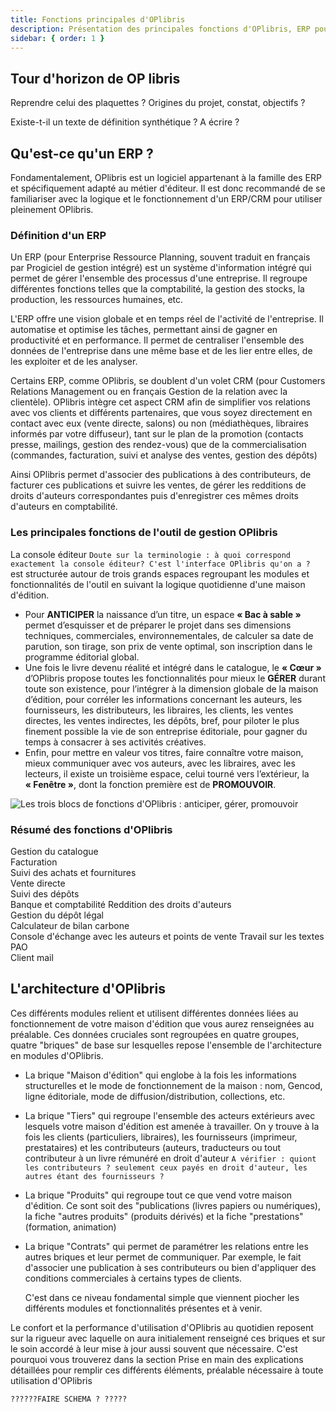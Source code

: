 ```yaml
---
title: Fonctions principales d'OPlibris
description: Présentation des principales fonctions d'OPlibris, ERP pour les métiers de l'édition
sidebar: { order: 1 }
---
```



## Tour d'horizon de OP libris

Reprendre celui des plaquettes ? Origines du projet, constat, objectifs ?

Existe-t-il un texte de définition synthétique ? A écrire ?

## Qu'est-ce qu'un ERP ?

<YouTube id="71XB83t8q5U" />

<Aside type="caution">

Fondamentalement, OPlibris est un logiciel appartenant à la famille des ERP et spécifiquement
adapté au métier d'éditeur. Il est donc recommandé de se familiariser avec la logique
et le fonctionnement d'un ERP/CRM pour utiliser pleinement OPlibris.

</Aside>

### Définition d'un ERP

Un ERP (pour Enterprise Ressource Planning, souvent traduit en français par Progiciel de gestion intégré) est un système d'information intégré qui permet de gérer l'ensemble des processus d'une entreprise. Il regroupe différentes fonctions telles que la comptabilité, la gestion des stocks, la production, les ressources humaines, etc.

L'ERP offre une vision globale et en temps réel de l'activité de l'entreprise. Il automatise et optimise les tâches, permettant ainsi de gagner en productivité et en performance. Il permet de centraliser l'ensemble des données de l'entreprise dans une même base et de les lier entre elles, de les exploiter et de les analyser.

Certains ERP, comme OPlibris, se doublent d'un volet CRM (pour Customers Relations Management ou en français Gestion de la relation avec la clientèle). OPlibris intègre cet aspect CRM afin de simplifier vos relations avec vos clients et différents partenaires, que vous soyez directement en contact avec eux (vente directe, salons) ou non (médiathèques, libraires informés par votre diffuseur), tant sur le plan de la promotion (contacts presse, mailings, gestion des rendez-vous) que de la commercialisation (commandes, facturation, suivi et analyse des ventes, gestion des dépôts)

Ainsi OPlibris permet d'associer des publications à des contributeurs, de facturer ces publications et suivre les ventes, de gérer les redditions de droits d'auteurs correspondantes puis d'enregistrer ces mêmes droits d'auteurs en comptabilité.

### Les principales fonctions de l'outil de gestion OPlibris

La console éditeur `Doute sur la terminologie : à quoi correspond exactement la console éditeur? C'est l'interface OPlibris qu'on a ? ` est structurée autour de trois grands espaces regroupant les modules et fonctionnalités de l'outil en suivant la logique quotidienne d'une maison d'édition.

- Pour **ANTICIPER** la naissance d’un titre, un espace **« Bac à sable »** permet d’esquisser et de préparer le projet dans ses dimensions techniques, commerciales, environnementales, de calculer sa date de parution, son tirage, son prix de vente optimal, son inscription dans le programme éditorial global.
- Une fois le livre devenu réalité et intégré dans le catalogue, le **« Cœur »** d’OPlibris propose toutes les fonctionnalités pour mieux le **GÉRER** durant toute son existence, pour l’intégrer à la dimension globale de la maison d’édition, pour corréler les informations concernant les auteurs, les fournisseurs, les distributeurs, les libraires, les clients, les ventes directes, les ventes indirectes, les dépôts, bref, pour piloter le plus finement possible la vie de son entreprise éditoriale, pour gagner du temps à consacrer à ses activités créatives.
- Enfin, pour mettre en valeur vos titres, faire connaître votre maison, mieux communiquer avec vos auteurs, avec les libraires, avec les lecteurs, il existe un troisième espace, celui tourné vers l’extérieur, la **« Fenêtre »**, dont la fonction première est de **PROMOUVOIR**.

![Les trois blocs de fonctions d'OPlibris : anticiper, gérer, promouvoir](./images/fonctions-oplibris-anticiper-gérer-promouvoir.png)

### Résumé des fonctions d'OPlibris

<Tabs>
  <TabItem label="Fonctionnalités">
    Gestion du catalogue <br />
    Facturation <br />
    Suivi des achats et fournitures <br />
    Vente directe <br />
    Suivi des dépôts <br />
    Banque et comptabilité
  </TabItem>
  <TabItem label="Fonctionnalités futures  ">
    Reddition des droits d'auteurs <br />
    Gestion du dépôt légal <br />
    Calculateur de bilan carbone <br />
    Console d'échange avec les auteurs et points de vente
  </TabItem>
  <TabItem label="Non géré par OPlibris ">
    Travail sur les textes <br />
    PAO <br />
    Client mail <br />
  </TabItem>
</Tabs>

## L'architecture d'OPlibris

Ces différents modules relient et utilisent différentes données liées au fonctionnement de votre maison d'édition que vous aurez renseignées au préalable. Ces données cruciales sont regroupées en quatre groupes, quatre "briques" de base sur lesquelles repose l'ensemble de l'architecture en modules d'OPlibris.

- La brique "Maison d'édition" qui englobe à la fois les informations structurelles et le mode de fonctionnement de la maison : nom, Gencod, ligne éditoriale, mode de diffusion/distribution, collections, etc.
- &#x20;La brique "Tiers" qui regroupe l'ensemble des acteurs extérieurs avec lesquels votre maison d'édition est amenée à travailler. On y trouve à la fois les clients (particuliers, libraires), les fournisseurs (imprimeur, prestataires) et les contributeurs (auteurs, traducteurs ou tout contributeur à un livre rémunéré en droit d'auteur `A vérifier : quiont les contributeurs ? seulement ceux payés en droit d'auteur, les autres étant des fournisseurs ?`
- La brique "Produits" qui regroupe tout ce que vend votre maison d'édition. Ce sont soit des "publications (livres papiers ou numériques), la fiche "autres produits" (produits dérivés) et la fiche "prestations" (formation, animation)
- La brique "Contrats" qui permet de paramétrer les relations entre les autres briques et leur permet de communiquer. Par exemple, le fait d'associer une publication à ses contributeurs ou bien d'appliquer des conditions commerciales à certains types de clients.

  C'est dans ce niveau fondamental simple que viennent piocher les différents modules et fonctionnalités présentes et à venir.

Le confort et la performance d'utilisation d'OPlibris au quotidien reposent sur la rigueur avec laquelle on aura initialement renseigné ces briques et sur le soin accordé à leur mise à jour aussi souvent que nécessaire.
C'est pourquoi vous trouverez dans la section Prise en main des explications détaillées pour remplir ces différents éléments, préalable nécessaire à toute utilisation d'OPlibris

`??????FAIRE SCHEMA ? ?????`
